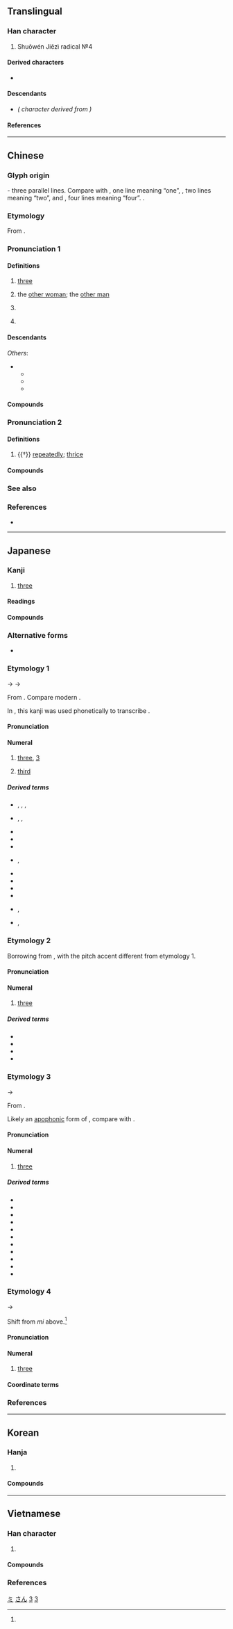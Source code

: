 {{also|Ξ|≡|ミ|叁|彡|丰}}
{{character info/new}}

{{commonscat}}
==Translingual==
{{stroke order|type=animate}}

===Han character===
{{Han char|rn=1|rad=一|as=02|sn=3|four=10101|canj=MMM|ids=⿱一二,⿱𠄟一}}

# Shuōwén Jiězì radical №4

====Derived characters====
* {{l|mul|[[仨]], [[𭆻]], [[𭖁]], [[𢁚]], [[㭅]], [[𠀧]], [[𮇅]], [[𧈵]], [[弎]], [[𤆜]], [[叁]], [[叄]], [[閆]]([[闫]]), [[𡭚]], [[𨳔]]}}

====Descendants====
* {{l|ja|ミ}} ''({{w|Katakana}} character derived from {{w|Man'yōgana}})''

====References====
{{Han ref|kx=0076.050|dkj=00012|dj=0138.010|hdz=10004.030|uh=4E09}}

[[Category:Han characters from which katakana were derived|ミ]]

----

==Chinese==
{{zh-forms|alt=叄/叁/參/参-financial,弎,𢦘}}
{{zh-wp}}

===Glyph origin===
{{Han etyl}}
{{liushu|i}} - three parallel lines. Compare with {{zh-l|*一}}, one line meaning “one”, {{zh-l|*二}}, two lines meaning “two”, and {{zh-l|*亖}}, four lines meaning “four”.
{{zh-etym-triple|一|one}}.

===Etymology===
From {{inh|zh|sit-pro|*g-sum}}.

===Pronunciation 1===
{{zh-pron
|m=sān,er=y
|m_note=sānr - (1) "the other woman<nowiki>;</nowiki> the other man", (2) "rfdef"
|m-s=san1
|dg=сан1
|c=saam1
|c-t=lham1
|g=
|h=pfs=sâm;gd=sam1
|j=
|mb=sáng
|md=săng
|mn=saⁿ/sam
|mn_note=saⁿ - vernacular; sam - literary
|mn-t=san1/sam1
|mn-t_note=san1 - vernacular; sam1 - literary
|w=1se
|x=
|mc=1
|oc=1,1
|ma=y
|mna=Taiwanese-The_Vowel_ann.ogg
|cat=num,pn
}}

====Definitions====
{{zh-hanzi}}

# [[three]]
# {{lb|zh|Mainland|slang|neologism}} the [[other woman]]; the [[other man]]
# {{lb|zh|Mainland|slang|neologism}} {{rfdef|zh}} <!--verb usage of the neologism above-->
# {{surname|lang=zh}}

====Descendants====
{{CJKV||さん|삼|tam}}
''Others'':
* {{desc|bor=1|tai-pro|*saːmᴬ||three}}
** {{desc|lo|ສາມ}}
** {{desc|th|สาม}}
** {{desc|za|sam}}

====Compounds====
{{zh-der|三厭|三防|三清|三珠樹|三親|三自|三尖瓣|三角褲|三舍|三八制|下三濫|三六|十三經|三角江|三典|三弦|三階|三絕|三八節|三尺|三歸依|三春柳|三不知|三餘|三界公|三輪車|不三思|三驅|三聲|三事|三寸丁|三彭|三時|三生|三角肌|三笑|三態|三正|三鼎甲|三稜鏡|三世佛|三讀|三色版|三和弦|三角洲|三色菫|三藩|三年艾|三衙家|下三爛|三從|三落|三槐|三角眼|三腳貓|三疊紀|兩三天|三學|大腳三|三隻手|三角點|三川|三衙|三皇|大三通|三老|三江|三白草|三牲|三農|大三元|三俎|三無性|三蘇|二三子|三公|三五|三讓|三字獄|三夾板|三不歸|三儀|三監|三業|三卿|三病|三角柱|三峽|三冠王|三稜體|三行|三寸舌|三資|三秀|三關|三略|三國|三面網|三腳櫈|三婆|十三轍|三鞠躬|三寶|三機|三山|三等|三圍|三焦|三秋|三皈|三藏|張三丰|三簷傘|三法司|三尺喙|三餐|三巴|三上|三司|三摩地|三傳|三兩|三省|三花臉|三河|三次方|三字經|三鼓|三小子|三臺|三瓣嘴|三陰|三德|三窟|三反|三命|三部曲|三時教|三大節|三才|三準|三館|三觭龍|三相|三百篇|再三|三不易|三級片|三多|三玄|三擊掌|三族|三軍|下三面|三陽|十三陵|三茅|三家村|三變|三銖錢|三一律|三劍客|三重門|三段論|急三槍|三通|三韓|三桓|三叉路|三叉口|三夏|三輔|三尺劍|三合土|三岔路|三七兒|三身|三揖|三合會|三場|三角鐵|三節棍|三密|三善道|做三日|三鮮|三僑|三論宗|三自性|三溫暖|兩三下|三乘|十三行|三獻|三西|三門|三聖|三尸|三統曆|三巡|三八|三司使|三竿|三朝|三垣|三尺法|三停|三角錐|三更|三赦|三元|三角板|三語掾|三友|三角形|三諦|三大件|三英|三重|三辰|三春暉|三神|年三十|三星|三停刀|三苗|十三點|三都賦|三青子|三世|三明治|三秦|三考|三酉|三智|三希堂|三大球|三杯雞|三伏天|三塗|三毒|三釜|三葉蟲|快活三|三轉身|三統|三神山|兩破三|三害|三精|三副|三春|三生石|三不去|小三通|三角法|三荊|三歸|三足烏|三綱|三面角|三幡|三遷|三界|三徑|三楚|三季|下三等|三官|三辟|唐三彩|三階教|三歎|三流|三晉|三七|三不朽|三板|三角學|三級跳|三王|三合院|三戒|三角|三缺一|三大洋|三道頭|三端|三達德|宋三彩|張三影|三代|三甲|三不管|三藩市|三明|三消|三家詩|三尸神|丑三|三黨|大三弦|三海|三合房|三表|三角表|三靈|三障|三二|三聯單|三墳|三推|三角楓|三國志|三伏|三品|三線蝶|三親等|三不留|三讀會|夷三族|三法印|三折肱|三昧|三槐堂|三義廟|三重埔|三刀夢|三冬|三泉|三眠|唐三藏|三宮|三禮|唐三絕|三光|三振|三月黃|三樂|三益|三鑑|三原色|三乘比|三巨頭|三恪|三分|三腳架|三淨肉|三晡|三節|三史|三倉|三境|三七仔|三合|三家|三孤|三寸貨|三拼音|復三|三酒|三葉松|三角尺|三角巾|三福田|三九天|三芝|三教|三木|三弦書|三到|三觀|三惡道|三兩步|三極|三北|沒三思|接三|洗三|打十三|李三娘|沒店三|直落三|癟三|東三省|焦三仙|沒掂三|沙三|胡三|鐵三角|第三者|重三|遼三彩|說三分|第三地|阿三哥|長三|金三角|老三色|三門峽|三危山|三里崗|三清觀|三潭|三六九等|三土門|三錄儀|三店|三家垸|三合垸|三里|三官廟|三洲|三際|三河口|三電|三伏潭|三溝|三小|三官殿|十三|三胡|三三兩兩|三岔|野三關|三堆河|三眼井|三點水|三鬥坪|三溪|三地門|三穗|三民|三位一體|三灣|三點裝}}

===Pronunciation 2===
{{zh-pron
|m=sān,sàn,2nb=literary variant
|c=saam3,saam1
|h=
|mn=sàm
|w=
|mc=2
|oc=2,2
|ma=y
|cat=adv
}}

====Definitions====
{{zh-hanzi}}

# {{†}} [[repeatedly]]; [[thrice]]
#: {{zh-x|三思|to think carefully}}

====Compounds====
{{zh-der|fold=1|三思臺|三復白圭|三思而行|三思|三復|三復斯言}}

===See also===
{{Chinese-numbers}}
{{table:playing cards/zh}}

===References===
* {{thcwd|170}}

{{zh-cat|Beginning|Three}}

{{catlangname|zh|digits|numeral symbols|numerals}}

----

==Japanese==

===Kanji===
{{ja-kanji|grade=1|rs=一02}}

# [[three]]

====Readings====
{{ja-readings
|goon=さん<さん<さむ
|kanon=さん<さん<さむ
|kun=み-, み-つ, みっ-つ
|nanori=か, かず, さ, さい, さえ, さぶ, さむ, そ, そう, ぞ, ぞう, ただ, みん, も, や
}}

====Compounds====
{{ja-r/multi|data=
{{der-top|Compounds}}
* {{ja-r/args|三男|さんなん}}
* {{ja-r/args|三悪趣|さんあくしゅ}}
* {{ja-r/args|三位|さんい}}, {{ja-r/args|三位|さんみ}}
* {{ja-r/args|三尉|さんい}}
* {{ja-r/args|三育|さんいく}}
* {{ja-r/args|三羽烏|さんばがらす}}
* {{ja-r/args|三猿|さんえん}}
* {{ja-r/args|三下|さんした}}
* {{ja-r/args|三行半|みくだりはん}}
* {{ja-r/args|三夏|さんか}}
* {{ja-r/args|三界|さんがい}}
* {{ja-r/args|三回%忌|さんかい%き}}
* {{ja-r/args|三角|さんかく}}
* {{ja-r/args|三冠|さんかん}}
* {{ja-r/args|三浣|さんかん|rom=-}}, {{ja-r/args|三澣|さんかん}}
* {{ja-r/args|三竿|さんかん}}
* {{ja-r/args|三韓|さんかん}}
* {{ja-r/args|三冠王|さんかんおう}}
* {{ja-r/args|三%冠%馬|さん%かん%ば}}
* {{ja-r/args|三脚|さんきゃく}}
* {{ja-r/args|三級|さんきゅう}}
* {{ja-r/args|三教|さんきょう}}
* {{ja-r/args|三業|さんぎょう}}
* {{ja-r/args|三曲|さんきょく}}
* {{ja-r/args|三軍|さんぐん}}
* {{ja-r/args|三径|さんけい|rom=-}}, {{ja-r/args|三逕|さんけい}}
* {{ja-r/args|三景|さんけい}}
* {{ja-r/args|三桁|さんけた}}
* {{ja-r/args|三月|さんがつ}}
* {{ja-r/args|三権|さんけん}}
* {{ja-r/args|三%原色|さん%げんしょく}}
* {{ja-r/args|三顧|さんこ}}
* {{ja-r/args|三更|さんこう}}
* {{ja-r/args|三校|さんこう}}
* {{ja-r/args|三国|さんこく}}
* {{ja-r/args|三佐|さんさ}}
* {{ja-r/args|三才|さんさい}}
* {{ja-r/args|三災|さんさい}}
* {{ja-r/args|三士|さんし}}
* {{ja-r/args|三思|さんし}}
* {{ja-r/args|三死|さんし}}
* {{ja-r/args|三時|さんじ}}, {{ja-r/args|三%時|さん%-じ}}
* {{ja-r/args|三次|さんじ}}
* {{ja-r/args|三日|さんじつ}}
* {{ja-r/args|三指 の 敬礼|さんし の けいれい}}
* {{ja-r/args|三軸|さんじく}}
* {{ja-r/args|三者|さんしゃ}}
* {{ja-r/args|三%尺|さん%じゃく}}
* {{ja-r/args|三秋|さんしゅう}}
* {{ja-r/args|三重|さんじゅう}}
* {{ja-r/args|三舎|さんしゃ}}
* {{ja-r/args|三女|さんじょ}}
* {{ja-r/args|三%唱|さん%しょう}}
* {{ja-r/args|三上|さんじょう}}
* {{ja-r/args|三省|さんしょう}}
* {{ja-r/args|三賞|さんしょう}}
* {{ja-r/args|三乗|さんじょう}}
* {{ja-r/args|三畳%紀|^さんじょう%-き}}
* {{ja-r/args|三畳%系|^さんじょう%-けい}}
* {{ja-r/args|三色|さんしょく}}
* {{ja-r/args|三食|さんしょく}}
* {{ja-r/args|三伸|さんしん}}
* {{ja-r/args|三振|さんしん}}
* {{ja-r/args|三親|さんしん}}
* {{ja-r/args|三寸|さんすん}}
* {{ja-r/args|三世|さんぜ}}, {{ja-r/args|三世|さんせい}}
* {{ja-r/args|三選|さんせん}}
* {{ja-r/args|三曹|さんそう}}
* {{ja-r/args|三相|さんそう}}
* {{ja-r/args|三蔵|さんぞう}}
* {{ja-r/args|三尊|さんぞん}}
* {{ja-r/args|三体|さんたい}}
* {{ja-r/args|三代|さんだい}}
* {{ja-r/args|三%大国|さん%だいこく}}
* {{ja-r/args|三%大節|さん%だいふし}}
* {{ja-r/args|三大 都市|さんだい とし}}
* {{ja-r/args|三嘆|さんたん}}
* {{ja-r/args|三度|さんど}}
* {{ja-r/args|三冬|さんとう}}
* {{ja-r/args|三等|さんとう}}
* {{ja-r/args|三頭|さんとう}}
* {{ja-r/args|三頭%筋|さんとう%すじ}}
* {{ja-r/args|三頭 政治|さんとう せいじ}}
* {{ja-r/args|三徳|さんとく}}
* {{ja-r/args|三人|さんにん}}
* {{ja-r/args|三拝|さんぱい}}
* {{ja-r/args|三杯|さんばい|rom=-}}, {{ja-r/args|三盃|さんばい}}
* {{ja-r/args|三番|さんばん}}
* {{ja-r/args|三筆|さんぴつ}}
* {{ja-r/args|三府|さんぷ}}
* {{ja-r/args|三部|さんぶ}}
* {{ja-r/args|三封|さんふう}}
* {{ja-r/args|三分|さんふん}}
* {{ja-r/args|三%菩提|さん%ぼだい|{{w|Enlightenment in Buddhism|saṃbodhi}}}}
* {{ja-r/args|三宝|さんぽう}}
* {{ja-r/args|三方|さんぽう}}
* {{ja-r/args|三昧|さんまい|[[samadhi]]}}
* {{ja-r/args|三三昧|さんざんまい}}
* {{ja-r/args|三枚|さんまい}}
* {{ja-r/args|三幕物|さんまくぶつ}}
* {{ja-r/args|三味線|しゃみせん}}
* {{ja-r/args|三民 主義|^さんみん ^しゅぎ}}
* {{ja-r/args|三眠蚕|さんみんさん}}
* {{ja-r/args|三面|さんめん}}
* {{ja-r/args|三毛|さんもう}}
* {{ja-r/args|三門|さんもん}}
* {{ja-r/args|三役|さにゃく}}
* {{ja-r/args|三葉%虫|サンヨウ%チュウ|[[trilobite]]}}
* {{ja-r/args|三流|さんりゅう}}
* {{ja-r/args|三%稜鏡|さん%りょうきょう}}
* {{ja-r/args|三輪|さんりん}}
* {{ja-r/args|三塁|さんるい}}
* {{ja-r/args|三連|さんれん}}
* {{ja-r/args|三論|さんろん}}
* {{ja-r/args|三和%音|さんわ%おん}}
* {{ja-r/args|三無 主義|さんむ しゅぎ}}
* {{ja-r/args|三号 雑誌|さんごう ざっし}}
* {{ja-r/args|三割 自治|さんわり じち}}
* {{ja-r/args|三三 九度|さんさん くど|rom=-}}, {{ja-r/args|三々 九度|さんさん くど}}
* {{ja-r/args|三三 五五|さんさん ごご|rom=-}}, {{ja-r/args|三々 五々|さんさん ごご}}
* {{ja-r/args|三鞭酒|シャンパン|[[champagne]]}}
* {{ja-r/args|三斑%鶉|ミフ%ウズラ}}
{{der-bottom}}
}}

===Alternative forms===
* {{sense|Financial/formal form}} {{ja-l|参}}

===Etymology 1===
{{cardinalbox|ja|2|3|4|二|四}}
{{ja-kanjitab|さん|yomi=o}}
{{IPAfont|*/sam/}} → {{IPAchar|/samu/}} → {{IPAchar|/saɴ/}}

From {{bor|ja|ltc|sort=さん|-}} {{ltc-l|三}}. Compare modern {{cog|cmn|三|tr=sān}}.

In {{w|Old Japanese}}, this kanji was used phonetically to transcribe {{m|ja||さむ|tr=samu}}.

====Pronunciation====
{{ja-pron|y=o|さん|acc=0|acc_ref=DJR|audio=Ja-3-san.ogg}}

====Numeral====
{{ja-pos|numeral|さん}}

# [[three]], [[3]]
#: {{synonyms|ja|スリー|tr=surī}}
# [[third]]

=====Derived terms=====
{{der-top}}
* {{ja-r|三繋|さんがい|rom=-}}, {{ja-r|三懸|さんがい|rom=-}}, {{ja-r|三掛|さんがい|rom=-}}, {{ja-r|三鞅|さんがい}}
* {{ja-r|三%箇%日|さん%-が%-にち|rom=-}}, {{ja-r|三ヶ日|さんヶにち|rom=-}}, {{ja-r|三が日|さん-が-にち}}
* {{ja-r|三三|さんさん}}
* {{ja-r|三竦み|さん-すくみ}}
* {{ja-r|三助|さんすけ}}
* {{ja-r|三跡|さんせき|rom=-}}, {{ja-r|三蹟|さんせき}}
* {{ja-r|三直|さんちょく}}
* {{ja-r|三%D|さん%ディー}}
* {{ja-r|三本|さんぼん}}
* {{ja-r|三本%締め|さんぼん%じめ}}
* {{ja-r|三叉|さんまた|rom=-}}, {{ja-r|三股|さんまた}}
* {{ja-r|中三|^ちゅうさん|rom=-}}, {{ja-r|昼三|^ちゅうさん}}
{{der-bottom}}

===Etymology 2===
{{ja-kanjitab|さん|yomi=o}}
Borrowing from {{bor|ja|zh|sort=さん|-}} {{m|zh|三|tr=sān}}, with the pitch accent different from etymology 1. {{rfv-etymology|ja}}

====Pronunciation====
{{ja-pron|y=o|サン|acc=1|acc_ref=DJR}}

====Numeral====
{{ja-pos|numeral|サン}}

# [[three]]

=====Derived terms=====
{{der-top}}
* {{ja-r|三索|サンソウ|three bamboo|pos=mahjong tile}}
* {{ja-r|三板|サンパン|[[sampan]]}}
* {{ja-r|三筒|サンピン|three circle|pos=mahjong tile}}
* {{ja-r|三萬|サンワン|three ''wan''|pos=mahjong tile}}
{{der-bottom}}

===Etymology 3===
{{ja-kanjitab|み|yomi=k}}
{{IPAfont|⟨mi<sub>1</sub>⟩}} → {{IPAchar|/mi/}}

From {{inh|ja|ojp|sort=み|-}}.

Likely an [[apophony|apophonic]] form of {{m|ja|六|tr=mu||[[six]]}}, compare {{m|ja|四|tr=yo||[[four]]}} with {{m|ja|八|tr=ya||[[eight]]}}. {{rfv-etymology|ja}}

====Pronunciation====
{{ja-pron|y=k|み|acc=1|acc_ref=DJR}}

====Numeral====
{{ja-pos|numeral|み}}

# [[three]]
#: {{ja-usex|[[一]]、[[二]]、'''三'''、[[四]]、[…]|ひ、ふ、'''み'''、よ、[…]|one, two, '''three''', four, […]|sort=み}}

=====Derived terms=====
{{der-top}}
* {{ja-r|三つ|みつ}}
* {{ja-r|三日|みか}}
* {{ja-r|三%上|^み%かみ}}
* {{ja-r|三人|みたり}}
* {{ja-r|三%七%日|み%なぬ%か}}
* {{ja-r|三直|^みのう|pos=place name}}
* {{ja-r|三%春|^み%はる}}
* {{ja-r|三%冬|み%ふゆ}}
* {{ja-r|三%股|^み%また}}
* {{ja-r|三%室|^み%むろ}}
* {{ja-r|三%諸|み%もろ}}
{{der-bottom}}

===Etymology 4===
{{ja-kanjitab|みい|yomi=irr}}
{{IPAchar|/mi/}} → {{IPAchar|/miː/}}

Shift from ''mi'' above.<ref name="DJR"/>

====Pronunciation====
{{ja-pron|y=irr|みい|acc=1|acc_ref=DJR}}

====Numeral====
{{ja-pos|numeral|みい}}

# {{lb|ja|colloquial|sort=みい}} [[three]]
#: {{ja-usex|[[一]]、[[二]]、'''三'''、[[四]]、[[五]]、[[六]]、[[七]]、[[八]]、[[九]]、[[十]]|ひい、ふう、'''みい'''、よお、いつ、むう、なあ、やあ、こお、とお|one, two, three, four, five, six, seven, eight, nine, ten|sort=みい}}

====Coordinate terms====
{{japanese number}}

===References===
<references/>

[[Category:Japanese basic words|さん]]
[[Category:Japanese numeral symbols|3]]
{{topics|ja|Three}}

----

==Korean==

===Hanja===
{{ko-hanja/new|셋|삼}}

# {{hanja form of|삼|[[three]]}}

====Compounds====
{{der3|ko
|{{ko-l|삼초|三焦}}
|{{ko-l|삼각법|三角法}}
|{{ko-l|삼각형|三角形}}
|{{ko-l|삼륜차|三輪車}}
|{{ko-l|삼색기|三色旗}}
|{{ko-l|삼성|三聖}}
|{{ko-l|삼월|三月}}
|{{ko-l|삼엽기|三葉機}}
}}

[[Category:Korean numeral symbols|3]]

----

==Vietnamese==

===Han character===
{{vi-readings|rs=一02
|hanviet=tam-tdcndg;tdcntd;gdhn;bonet
|phienthiet=蘇甘 tô cam
|nom=tam-tdcndg;tdcntd;gdhn;bonet;genibrel;taberd, ba-tdcndg, tám-genibrel
}}

# {{han tu form of|tam|[[three]]}}

====Compounds====
{{der3|vi
|{{vi-l|三角|tam giác}}
|{{vi-l|三十|tam thập}}
}}

===References===
<references/>